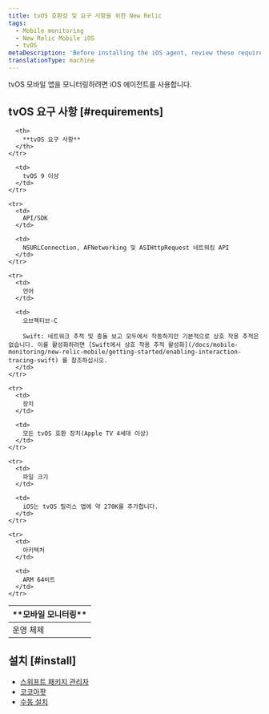 ```yaml
---
title: tvOS 호환성 및 요구 사항을 위한 New Relic
tags:
  - Mobile monitoring
  - New Relic Mobile iOS
  - tvOS
metaDescription: 'Before installing the iOS agent, review these requirements.'
translationType: machine
---
```


tvOS 모바일 앱을 모니터링하려면 iOS 에이전트를 사용합니다.

## tvOS 요구 사항 [#requirements]

<table>
  <thead>
    <tr>
      <th width={200}>
        **모바일 모니터링**
      </th>

      <th>
        **tvOS 요구 사항**
      </th>
    </tr>
  </thead>

  <tbody>
    <tr>
      <td>
        운영 체제
      </td>

      <td>
        tvOS 9 이상
      </td>
    </tr>

    <tr>
      <td>
        API/SDK
      </td>

      <td>
        NSURLConnection, AFNetworking 및 ASIHttpRequest 네트워킹 API
      </td>
    </tr>

    <tr>
      <td>
        언어
      </td>

      <td>
        오브젝티브-C

        Swift: 네트워크 추적 및 충돌 보고 모두에서 작동하지만 기본적으로 상호 작용 추적은 없습니다. 이를 활성화하려면 [Swift에서 상호 작용 추적 활성화](/docs/mobile-monitoring/new-relic-mobile/getting-started/enabling-interaction-tracing-swift) 를 참조하십시오.
      </td>
    </tr>

    <tr>
      <td>
        장치
      </td>

      <td>
        모든 tvOS 호환 장치(Apple TV 4세대 이상)
      </td>
    </tr>

    <tr>
      <td>
        파일 크기
      </td>

      <td>
        iOS는 tvOS 릴리스 앱에 약 270K를 추가합니다.
      </td>
    </tr>

    <tr>
      <td>
        아키텍처
      </td>

      <td>
        ARM 64비트
      </td>
    </tr>
  </tbody>
</table>

## 설치 [#install]

* [스위프트 패키지 관리자](/docs/mobile-monitoring/new-relic-mobile-ios/installation/spm-installation)
* [코코아팟](/docs/mobile-monitoring/new-relic-mobile-ios/installation/cocoapods-installation)
* [수동 설치](/docs/mobile-monitoring/new-relic-mobile-ios/installation/ios-manual-installation)
